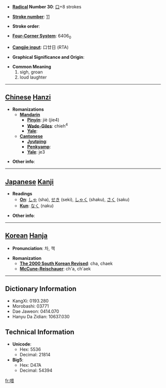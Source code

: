 * '''[[Wiktionary:Chinese radical index| Radical]] Number 30''': [[Wiktionary:Chinese radical index 口|口]]+8 strokes

* '''[[Wiktionary:Chinese total strokes index|Stroke number]]''': [[Wiktionary:Chinese total strokes index 11|11]]

* '''Stroke order''': 

* '''[[Wiktionary:Chinese four corner index|Four-Corner System]]''': 6406<sub>0</sub>

* '''[[Wiktionary:Chinese Cangjie index|Cangjie input]]''': 口廿日 (RTA)

* '''Graphical Significance and Origin''': 

* '''Common Meaning'''
*#sigh, groan
*# loud laughter


----

== [[Chinese]] [[Hanzi]] ==

* '''Romanizations'''
** '''[[Mandarin]]'''
*** '''[[Pinyin]]''': jiè (jie4)
*** '''[[Wade-Giles]]''': chieh<sup>4</sup>
*** '''[[Yale]]''': 
** '''[[Cantonese]]'''
*** '''[[Jyutping]]''':
*** '''[[Penkyamp]]''': 
*** '''[[Yale]]''': je3

* '''Other info''': 

----

== [[Japanese]] [[Kanji]] ==

* '''Readings'''
** '''[[On]]''': [[しゃ]] (sha), [[せき]] (seki), [[しゃく]] (shaku), [[さく]] (saku)
** '''[[Kun]]''': [[なく]] (naku)

* '''Other info''':  

----

== [[Korean]] [[Hanja]] ==

* '''Pronunciation''': 차, 책

* '''Romanization'''
** '''[[The 2000 South Korean Revised Romanization|The 2000 South Korean Revised]]''': cha, chaek
** '''[[McCune-Reischauer]]''': ch'a, ch'aek

----

== Dictionary Information ==

* KangXi: 0193.280
* Morobashi: 03771
* Dae Jaweon: 0414.070
* Hanyu Da Zidian: 10637.030

== Technical Information ==

* '''Unicode''':
** Hex: 5536
** Decimal: 21814
* '''Big5''':
** Hex: D47A
** Decimal: 54394

[[fr:唶]]